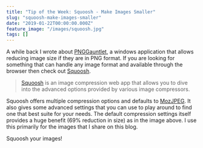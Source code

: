 ```yaml
---
title: "Tip of the Week: Squoosh - Make Images Smaller"
slug: "squoosh-make-images-smaller"
date: "2019-01-22T00:00:00.000Z"
feature_image: "/images/squoosh.jpg"
tags: []
---
```


A while back I wrote about [PNGGauntlet](__GHOST_URL__/blog/pnggauntlet-smash-pngs-for-faster-sites/), a windows application that allows reducing image size if they are in PNG format. If you are looking for something that can handle any image format and available through the browser then check out [Squoosh](https://squoosh.app/).

> [Squoosh](https://github.com/GoogleChromeLabs/squoosh/) is an image compression web app that allows you to dive into the advanced options provided by various image compressors.

Squoosh offers multiple compression options and defaults to [MozJPEG](https://github.com/mozilla/mozjpeg). It also gives some advanced settings that you can use to play around to find one that best suite for your needs. The default compression settings itself provides a huge benefit (69% reduction in size) as in the image above. I use this primarily for the images that I share on this blog.

Squoosh your images!
